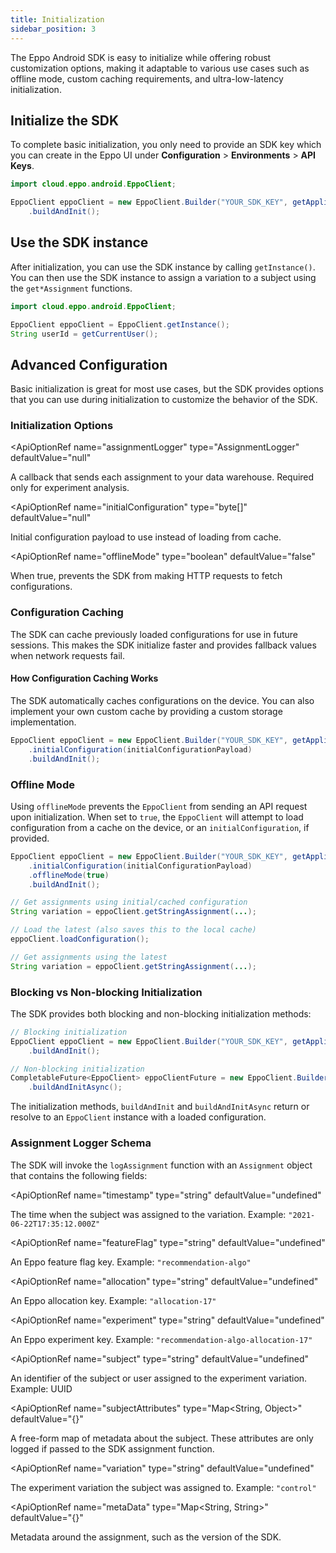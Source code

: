 ```yaml
---
title: Initialization
sidebar_position: 3
---
```



The Eppo Android SDK is easy to initialize while offering robust customization options, making it adaptable to various use cases such as offline mode, custom caching requirements, and ultra-low-latency initialization.

## Initialize the SDK

To complete basic initialization, you only need to provide an SDK key which you can create in the Eppo UI under **Configuration** > **Environments** > **API Keys**. 

```java
import cloud.eppo.android.EppoClient;

EppoClient eppoClient = new EppoClient.Builder("YOUR_SDK_KEY", getApplication())
    .buildAndInit();
```

## Use the SDK instance

After initialization, you can use the SDK instance by calling `getInstance()`. You can then use the SDK instance to assign a variation to a subject using the `get*Assignment` functions.

```java
import cloud.eppo.android.EppoClient;

EppoClient eppoClient = EppoClient.getInstance();
String userId = getCurrentUser();
```

## Advanced Configuration

Basic initialization is great for most use cases, but the SDK provides options that you can use during initialization to customize the behavior of the SDK.

### Initialization Options

<ApiOptionRef 
  name="assignmentLogger"
  type="AssignmentLogger"
  defaultValue="null"
>

A callback that sends each assignment to your data warehouse. Required only for experiment analysis.
</ApiOptionRef>

<ApiOptionRef 
  name="initialConfiguration"
  type="byte[]"
  defaultValue="null"
>

Initial configuration payload to use instead of loading from cache.
</ApiOptionRef>

<ApiOptionRef 
  name="offlineMode"
  type="boolean"
  defaultValue="false"
>

When true, prevents the SDK from making HTTP requests to fetch configurations.
</ApiOptionRef>

### Configuration Caching

The SDK can cache previously loaded configurations for use in future sessions. This makes the SDK initialize faster and provides fallback values when network requests fail.

#### How Configuration Caching Works

The SDK automatically caches configurations on the device. You can also implement your own custom cache by providing a custom storage implementation.

```java
EppoClient eppoClient = new EppoClient.Builder("YOUR_SDK_KEY", getApplication())
    .initialConfiguration(initialConfigurationPayload)
    .buildAndInit();
```

### Offline Mode

Using `offlineMode` prevents the `EppoClient` from sending an API request upon initialization. When set to `true`, the `EppoClient` will attempt to load configuration from a cache on the device, or an `initialConfiguration`, if provided.

```java
EppoClient eppoClient = new EppoClient.Builder("YOUR_SDK_KEY", getApplication())
    .initialConfiguration(initialConfigurationPayload)
    .offlineMode(true)
    .buildAndInit();

// Get assignments using initial/cached configuration
String variation = eppoClient.getStringAssignment(...);

// Load the latest (also saves this to the local cache)
eppoClient.loadConfiguration();

// Get assignments using the latest
String variation = eppoClient.getStringAssignment(...);
```

### Blocking vs Non-blocking Initialization

The SDK provides both blocking and non-blocking initialization methods:

```java
// Blocking initialization
EppoClient eppoClient = new EppoClient.Builder("YOUR_SDK_KEY", getApplication())
    .buildAndInit();

// Non-blocking initialization
CompletableFuture<EppoClient> eppoClientFuture = new EppoClient.Builder("YOUR_SDK_KEY", getApplication())
    .buildAndInitAsync();
```

The initialization methods, `buildAndInit` and `buildAndInitAsync` return or resolve to an `EppoClient` instance with a loaded configuration.

### Assignment Logger Schema

The SDK will invoke the `logAssignment` function with an `Assignment` object that contains the following fields:

<ApiOptionRef 
  name="timestamp"
  type="string"
  defaultValue="undefined"
>

The time when the subject was assigned to the variation. Example: `"2021-06-22T17:35:12.000Z"`
</ApiOptionRef>

<ApiOptionRef 
  name="featureFlag"
  type="string"
  defaultValue="undefined"
>

An Eppo feature flag key. Example: `"recommendation-algo"`
</ApiOptionRef>

<ApiOptionRef 
  name="allocation"
  type="string"
  defaultValue="undefined"
>

An Eppo allocation key. Example: `"allocation-17"`
</ApiOptionRef>

<ApiOptionRef 
  name="experiment"
  type="string"
  defaultValue="undefined"
>

An Eppo experiment key. Example: `"recommendation-algo-allocation-17"`
</ApiOptionRef>

<ApiOptionRef 
  name="subject"
  type="string"
  defaultValue="undefined"
>

An identifier of the subject or user assigned to the experiment variation. Example: UUID
</ApiOptionRef>

<ApiOptionRef 
  name="subjectAttributes"
  type="Map<String, Object>"
  defaultValue="{}"
>

A free-form map of metadata about the subject. These attributes are only logged if passed to the SDK assignment function.
</ApiOptionRef>

<ApiOptionRef 
  name="variation"
  type="string"
  defaultValue="undefined"
>

The experiment variation the subject was assigned to. Example: `"control"`
</ApiOptionRef>

<ApiOptionRef 
  name="metaData"
  type="Map<String, String>"
  defaultValue="{}"
>

Metadata around the assignment, such as the version of the SDK.
</ApiOptionRef>
``` 